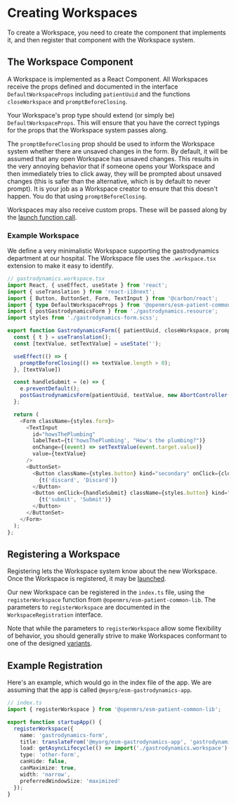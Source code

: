 # Creating Workspaces

To create a Workspace, you need to create the component that implements it, and then register that component with the Workspace system.

## The Workspace Component

A Workspace is implemented as a React Component. All Workspaces receive the props defined and documented in the interface `DefaultWorkspaceProps` including `patientUuid` and the functions `closeWorkspace` and `promptBeforeClosing`.

Your Workspace's prop type should extend (or simply be) `DefaultWorkspaceProps`. This will ensure that you have the correct typings for the props that the Workspace system passes along.

The `promptBeforeClosing` prop should be used to inform the Workspace system whether there are unsaved changes in the form. By default, it will be assumed that any open Workspace has unsaved changes. This results in the very annoying behavior that if someone opens your Workspace and then immediately tries to click away, they will be prompted about unsaved changes (this is safer than the alternative, which is by default to never prompt). It is your job as a Workspace creator to ensure that this doesn't happen. You do that using `promptBeforeClosing`.

Workspaces may also receive custom props. These will be passed along by the [launch function call](./launching-workspace).

### Example Workspace

We define a very minimalistic Workspace supporting the gastrodynamics department at our hospital. The Workspace file uses the `.workspace.tsx` extension to make it easy to identify.

```ts copy
// gastrodynamics.workspace.tsx
import React, { useEffect, useState } from 'react';
import { useTranslation } from 'react-i18next';
import { Button, ButtonSet, Form, TextInput } from '@carbon/react';
import { type DefaultWorkspaceProps } from '@openmrs/esm-patient-common-lib';
import { postGastrodynamicsForm } from './gastrodynamics.resource';
import styles from './gastrodynamics-form.scss';

export function GastrodynamicsForm({ patientUuid, closeWorkspace, promptBeforeClosing }: DefaultWorkspaceProps) {
  const { t } = useTranslation();
  const [textValue, setTextValue] = useState('');

  useEffect(() => {
    promptBeforeClosing(() => textValue.length > 0);
  }, [textValue])

  const handleSubmit = (e) => {
    e.preventDefault();
    postGastrodynamicsForm(patientUuid, textValue, new AbortController());
  };

  return (
    <Form className={styles.form}>
      <TextInput
        id="howsThePlumbing"
        labelText={t('howsThePlumbing', "How's the plumbing?")}
        onChange={(event) => setTextValue(event.target.value)}
        value={textValue}
      />
      <ButtonSet>
        <Button className={styles.button} kind="secondary" onClick={closeWorkspace}>
          {t('discard', 'Discard')}
        </Button>
        <Button onClick={handleSubmit} className={styles.button} kind="primary">
          {t('submit', 'Submit')}
        </Button>
      </ButtonSet>
    </Form>
  );
};
```

## Registering a Workspace

Registering lets the Workspace system know about the new Workspace. Once the Workspace is registered, it may be [launched](./launching-workspace).

Our new Workspace can be registered in the `index.ts` file, using the `registerWorkspace` function from `@openmrs/esm-patient-common-lib`. The parameters to `registerWorkspace` are documented in the `WorkspaceRegistration` interface.

Note that while the parameters to `registerWorkspace` allow some flexibility of behavior, you should generally strive to make Workspaces conformant to one of the designed [variants](https://zeroheight.com/23a080e38/p/483a22-workspace).

## Example Registration

Here's an example, which would go in the index file of the app. We are assuming that the app is called `@myorg/esm-gastrodynamics-app`.

```ts copy
// index.ts
import { registerWorkspace } from '@openmrs/esm-patient-common-lib';

export function startupApp() {
  registerWorkspace({
    name: 'gastrodynamics-form',
    title: translateFrom('@myorg/esm-gastrodynamics-app', 'gastrodynamicsTitle', 'Gastrodynamics'),
    load: getAsyncLifecycle(() => import('./gastrodynamics.workspace'), options),
    type: 'other-form',
    canHide: false,
    canMaximize: true,
    width: 'narrow',
    preferredWindowSize: 'maximized'
  });
}
```


